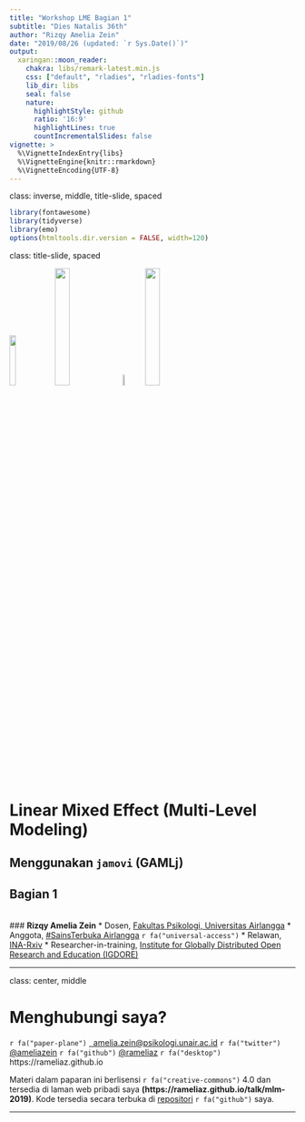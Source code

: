 ```yaml
---
title: "Workshop LME Bagian 1"
subtitle: "Dies Natalis 36th"
author: "Rizqy Amelia Zein"
date: "2019/08/26 (updated: `r Sys.Date()`)"
output:
  xaringan::moon_reader:
    chakra: libs/remark-latest.min.js
    css: ["default", "rladies", "rladies-fonts"]
    lib_dir: libs
    seal: false
    nature:
      highlightStyle: github
      ratio: '16:9'
      highlightLines: true
      countIncrementalSlides: false
vignette: >
  %\VignetteIndexEntry{libs}
  %\VignetteEngine{knitr::rmarkdown}
  %\VignetteEncoding{UTF-8}
---
```

class: inverse, middle, title-slide, spaced

```r
library(fontawesome)
library(tidyverse)
library(emo)
options(htmltools.dir.version = FALSE, width=120)
```

class: title-slide, spaced

<img src="libs/unair.png" style="width:15%;" class="fancyimage"/> <img src="libs/STUA.png" style="width:23%;" class="fancyimage"/> <img src="libs/ina-logo.jpg" style="width:7%;" class="fancyimage"/> <img src="libs/igdore.png" style="width:23%;" class="fancyimage"/>

# Linear Mixed Effect (Multi-Level Modeling)
## Menggunakan `jamovi` (GAMLj)
## Bagian 1
<br>
### <b>Rizqy Amelia Zein</b>
* Dosen, [Fakultas Psikologi, Universitas Airlangga](https://psikologi.unair.ac.id)
* Anggota, [#SainsTerbuka Airlangga](https://sainsterbukaua.github.io/) `r fa("universal-access")`
* Relawan, [INA-Rxiv](https://inarxiv.id) 
* Researcher-in-training, [Institute for Globally Distributed Open Research and Education (IGDORE)](https://igdore.org/)

---

class: center, middle

# Menghubungi saya?  

`r fa("paper-plane")` <a href="mailto:amelia.zein@psikologi.unair.ac.id"></i>&nbsp; amelia.zein@psikologi.unair.ac.id</a>
`r fa("twitter")` [@ameliazein](https://twitter.com/ameliazein)
`r fa("github")` [@rameliaz](https://github.com/rameliaz)
`r fa("desktop")` https://rameliaz.github.io


Materi dalam paparan ini berlisensi `r fa("creative-commons")` 4.0 dan tersedia di laman web pribadi saya **(https://rameliaz.github.io/talk/mlm-2019)**. 
Kode tersedia secara terbuka di [repositori](https://github.com/rameliaz/lme-workshop-2019/tree/master/materi-lme.Rmd) `r fa("github")` saya.

---

